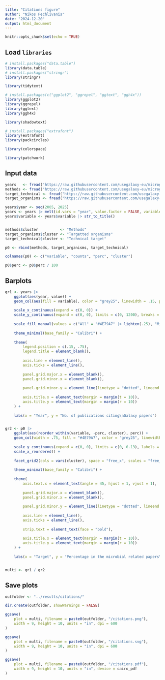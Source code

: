 ```yaml
---
title: "Citations figure"
author: "Nikos Pechlivanis"
date: "2024-12-20"
output: html_document
---
```


```r
knitr::opts_chunk$set(echo = TRUE)
```

## Load `libraries`

```r
# install.packages("data.table")
library(data.table)
# install.packages("stringr")
library(stringr)

library(tidytext)

# install.packages(c("ggplot2", "ggrepel", "ggtext", "ggh4x"))
library(ggplot2)
library(ggrepel)
library(ggtext)
library(ggh4x)

library(shadowtext)

# install.packages("extrafont")
library(extrafont)
library(packcircles)

library(colorspace)

library(patchwork)
```

## Input data

```r
years   <- fread("https://raw.githubusercontent.com/usegalaxy-eu/microgalaxy_technical_paper_2024/refs/heads/main/results/citations/years.csv")
methods <- fread("https://raw.githubusercontent.com/usegalaxy-eu/microgalaxy_technical_paper_2024/refs/heads/main/results/citations/methods.csv")
target_technical <- fread("https://raw.githubusercontent.com/usegalaxy-eu/microgalaxy_technical_paper_2024/refs/heads/main/results/citations/technical_target.csv")
target_organisms <- fread("https://raw.githubusercontent.com/usegalaxy-eu/microgalaxy_technical_paper_2024/refs/heads/main/results/citations/targeted_organisms.csv")

years$year <- seq(2005, 2025)
years <- years |> melt(id.vars = "year", value.factor = FALSE, variable.factor = FALSE)
years$variable <- years$variable |> str_to_title()


methods$cluster          <- "Methods"
target_organisms$cluster <- "Targetted organisms"
target_technical$cluster <- "Technical target"

p0 <- rbind(methods, target_organisms, target_technical)

colnames(p0) <- c("variable", "counts", "perc", "cluster")

p0$perc <- p0$perc / 100

```


## Barplots 

```r

gr1 <- years |>
    ggplot(aes(year, value)) +
    geom_col(aes(fill = variable), color = "grey25", linewidth = .15, position = "dodge") +
    
    scale_x_continuous(expand = c(0, 0)) +
    scale_y_continuous(expand = c(0, 0), limits = c(0, 1200), breaks = seq(200, 1000, by = 200)) +
    
    scale_fill_manual(values = c("All" = "#4E79A7" |> lighten(.25), "Microbial" = "#E15759" |> darken(.3))) +
    
    theme_minimal(base_family = "Calibri") +
    
    theme(
        legend.position = c(.15, .75),
        legend.title = element_blank(),
        
        axis.line = element_line(),
        axis.ticks = element_line(),
        
        panel.grid.major.x = element_blank(),
        panel.grid.minor.x = element_blank(),
        
        panel.grid.minor.y = element_line(linetype = "dotted", lineend = "round"),
        
        axis.title.x = element_text(margin = margin(t = 10)),
        axis.title.y = element_text(margin = margin(r = 10))
    ) +
    
    labs(x = "Year", y = "No. of publications citing\nGalaxy papers")


gr2 <- p0 |>
    ggplot(aes(reorder_within(variable, -perc, cluster), perc)) +
    geom_col(width = .75, fill = "#4E79A7", color = "grey25", linewidth = .25) +
    
    scale_y_continuous(expand = c(0, 0), limits = c(0, 0.13), labels = scales::percent, breaks = seq(.01, .12, by = .02)) +
    scale_x_reordered() +
    
    facet_grid2(cols = vars(cluster), space = "free_x", scales = "free_x", axes = "all") +
    
    theme_minimal(base_family = "Calibri") +
    
    theme(
        axis.text.x = element_text(angle = 45, hjust = 1, vjust = 1),
        
        panel.grid.major.x = element_blank(),
        panel.grid.minor.x = element_blank(),
        
        panel.grid.minor.y = element_line(linetype = "dotted", lineend = "round"),
        
        axis.line = element_line(),
        axis.ticks = element_line(),
        
        strip.text = element_text(face = "bold"),
        
        axis.title.x = element_text(margin = margin(t = 10)),
        axis.title.y = element_text(margin = margin(r = 10))
    ) +
    
    labs(x = "Target", y = "Percentage in the microbial related papers\nciting Galaxy papers")


multi <- gr1 / gr2

```

## Save plots


```r
outfolder <- "../results/citations/"

dir.create(outfolder, showWarnings = FALSE)

ggsave(
    plot = multi, filename = paste0(outfolder, "/citations.png"),
    width = 9, height = 10, units = "in", dpi = 600
)

ggsave(
    plot = multi, filename = paste0(outfolder, "/citations.svg"),
    width = 9, height = 10, units = "in", dpi = 600
)

ggsave(
    plot = multi, filename = paste0(outfolder, "/citations.pdf"),
    width = 9, height = 10, units = "in", device = cairo_pdf
)

```







